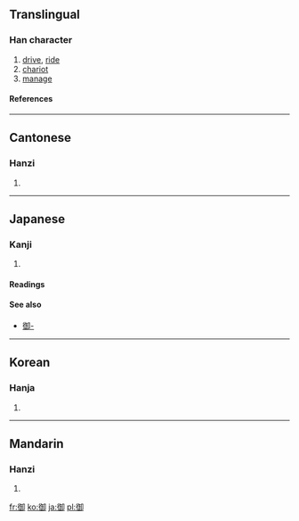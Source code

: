 {{see|御|禦}}
==Translingual==

===Han character===
{{Han char|rn=60|rad=彳|as=08|sn=11|four=2722<sub>0</sub>|canj=竹人人一中 (HOOML)|ids=⿰[[彳]][[卸]]}}
# [[drive]], [[ride]]
# [[chariot]]
# [[manage]]

====References====
{{Han ref|kx=0368.230|dkj=10157|dj=0693.050|hdz=20832.160|uh=5FA1|ud=24481|bh=B173|bd=45427}}

----

==Cantonese==

===Hanzi===
{{yue-hanzi|jyut=|y=yu6}}
# {{defn|Cantonese}}

----
==Japanese==

===Kanji===
{{ja-kanji|grade=c|rs=彳08}}
# {{defn|Japanese}} 

====Readings====
{{ja-readings|on=[[ぎょ]] ([[gyo]]), [[ご]] ([[go]])|kun=[[おん]] ([[on]]), [[おさめる]] ([[osameru]])}}

====See also====
*[[御-]]

----
==Korean==

===Hanja===
{{ko-hanja|hangeul=[[어]], [[아]]|eumhun=|rv=eo, a|mr=ŏ, a|y=e, a}}
# {{defn|Korean}}

----
==Mandarin==

===Hanzi===
{{cmn-hanzi|tra=禦|pin=[[yà]] ([[ya4]]), [[yù]] ([[yu4]])|wg=ya<sup>4</sup>, yü<sup>4</sup>}}
# {{defn|Mandarin}}

[[fr:御]]
[[ko:御]]
[[ja:御]]
[[pl:御]]